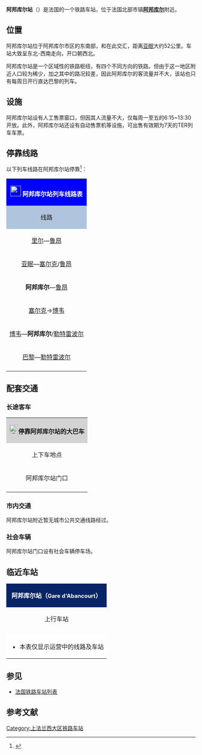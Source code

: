{{Infobox station
| name          =[[File:Sncf-logo.svg|32x32px]]阿邦库尔站<br>{{lang|fr|Gare d'Abancourt}} 
| type          = [[法国铁路|法国铁路]]
| image = File:Gare d'Abancourt - Extérieur.JPG
|image_caption = 改造前的阿邦库尔站（2008年）
| address       = {{FRA}}[[瓦兹省|瓦兹省]][[阿邦库尔|阿邦库尔]]
| latd          = 49
| latm          = 41
| lats          = 08
| latNS         = N
| longd         = 1
| longm         = 46
| longs         = 28
| longEW        = E
| operator = [[File:_Sncf-logo.svg|32x32px]]
| coordinates_display = yes
| iso_region    = FR
| line          = 
* {{link-fr|亚眠－鲁昂铁路|Ligne de Saint-Roch à Darnétal-Bifurcation}}
* {{link-fr|埃皮奈－勒特雷波尔铁路|Ligne d'Épinay - Villetaneuse au Tréport - Mers}}
| structure           = 地面
| levels              = 1层
| platform      = 3
| tracks        = 5
| elevation = 217米
| opened        = 1867年4月18日
| rebuilt = 
| status = 使用中
| closed        = 
| passengers= 37,217人次<ref>{{Cite web|url=https://ressources.data.sncf.com/explore/dataset/frequentation-gares/?sort=voyageurs_2014&q=abancourt|title=Fréquentation en gares|accessdate=2017-04-05|author=SNCF|date=|language=法语|publisher=SNCF Open Data}}</ref>
| pass_year= 2015年
| ADA                 = 
| station_type = 客运车站
| connections = 
| route_map =
| map_locator   = 
| note =
| services = [[法国大区列车|TER]]
}}

'''阿邦库尔站'''（{{lang-fr|Gare d'Abancourt}}）是法国的一个铁路车站，位于法国北部市镇'''[[阿邦库尔|阿邦库尔]]'''附近。

==位置==

阿邦库尔站位于阿邦库尔市区的东南部，{{link-fr|亚眠－鲁昂铁路|Ligne de Saint-Roch à Darnétal-Bifurcation}}和{{link-fr|埃皮奈－勒特雷波尔铁路|Ligne d'Épinay - Villetaneuse au Tréport - Mers}}在此交汇，距离[[亚眠站|亚眠]]大约52公里。车站大致呈东北-西南走向，开口朝西北。

阿邦库尔站是一个区域性的铁路枢纽，有四个不同方向的铁路。但由于这一地区附近人口较为稀少，加之其中的{{link-fr|埃皮奈－勒特雷波尔铁路|Ligne d'Épinay - Villetaneuse au Tréport - Mers}}路况较差，因此阿邦库尔的客流量并不大，该站也只有每周日开行直达巴黎的列车。

==设施==

阿邦库尔站设有人工售票窗口，但因其人流量不大，仅每周一至五的6:15~13:30开放。此外，阿邦库尔站还设有自动售票机等设施，可出售有效期为7天的TER列车车票。

== 停靠线路 ==

{{动态列表|最后更新时间：2017年4月5日。本章节内容仅供参考，不排除因施工或罢工而引发的临时性变更。欢迎修正和补充}}

以下列车线路在阿邦库尔站停靠<ref>{{Cite web|url=https://www.ter.sncf.com/picardie/gares/87313759/Abancourt/pratique|title=GARE ABANCOURT|accessdate=2017-04-05|author=SNCF|date=|language=法语|publisher=TER Picardie|archive-date=2015-06-06|archive-url=https://web.archive.org/web/20150606221344/http://www.ter.sncf.com/picardie/gares/87313759/ABANCOURT/pratique|dead-url=no}}</ref>：

{| class="wikitable mw-collapsible" 
|colspan="5" style="background:#0000FF" align="center" |[[File:_Sncf-logo.svg|28x28px]] <font color=#FFFFFF>'''阿邦库尔站列车线路表'''</font>
|-
!style="background:#B0C4DE"| 线路
!style="background:#B0C4DE"|车种
!style="background:#B0C4DE"|上一站
!style="background:#B0C4DE"|下一站
!style="background:#B0C4DE"|大致运行频率{{noteTag|name=noteA}}
|-
|[[里尔佛兰德站|里尔]]—[[鲁昂右岸站|鲁昂]]
| rowspan="6" align="center"|'''[[法国大区列车|TER]]'''
|[[皮卡第地区普瓦站|皮卡第地区普瓦]]
|[[福尔默里站|福尔默里]]/[[塞尔克站|塞尔克]]
|每天1~3趟
|-
|[[亚眠站|亚眠]]—[[塞尔克站|塞尔克]]/[[鲁昂右岸站|鲁昂]]
|[[皮卡第地区普瓦站|皮卡第地区普瓦]]/[[福伊鲁瓦站|福伊鲁瓦]]
|[[福尔默里站|福尔默里]]/[[塞尔克站|塞尔克]]
|每天2~4趟
|-
|'''阿邦库尔'''—[[鲁昂右岸站|鲁昂]]
|（起点）
|[[福尔默里站|福尔默里]]/[[塞尔克站|塞尔克]]
|每天1趟{{noteTag|name=noteB}}
|-
|[[塞尔克站|塞尔克]]→[[博韦站|博韦]]
|[[塞尔克站|塞尔克]]
|{{link-fr|弗基耶尔-布罗基耶站|Gare de Feuquières - Broquiers|弗基耶尔-布罗基耶}}
|每天1班（单向）{{noteTag|name=noteC}}
|-
|[[博韦站|博韦]]—'''阿邦库尔'''/[[勒特雷波尔-梅尔斯站|勒特雷波尔]]
|{{link-fr|弗基耶尔-布罗基耶站|Gare de Feuquières - Broquiers|弗基耶尔-布罗基耶}}
|（终点）/[[欧马勒站|欧马勒]]
|每天2~4趟
|-
|[[巴黎北站|巴黎]]—[[勒特雷波尔-梅尔斯站|勒特雷波尔]]
|{{link-fr|弗基耶尔-布罗基耶站|Gare de Feuquières - Broquiers|弗基耶尔-布罗基耶}}
|[[欧马勒站|欧马勒]]
|每天1趟{{noteTag|name=noteD}}
|-
|colspan="5" style="background:#FFFFFF"|{{noteFoot|1=
{{noteTag|name=noteA|1=在本栏中，往返1次为"1趟"，单向1次为"1班"}}
{{noteTag|name=noteB|1=周末及节假日停运}}
{{noteTag|name=noteC|1=周日及节假日停运}}
{{noteTag|name=noteD|1=仅周日及节假日开行}}
}}
|}

==配套交通==
===长途客车===

{| class="wikitable mw-collapsible" 
|colspan="3" align="center" style="background:#D3D3D3" |[[File:BSicon_BUS.svg|24x24px]]'''停靠阿邦库尔站的大巴车'''
|-
!align="center" |上下车地点
!align="center" |运营单位
!align="center" |主要线路及目的地{{noteTag|name=noteA}}
|-
| rowspan="1" align="center" |阿邦库尔站门口
|align="center" |[[SNCF|SNCF]]<br>Car TER{{noteTag|name=noteB}}
|
* 21线：[[格朗维利耶|格朗维利耶]]、[[马赛昂博韦西|马赛昂博韦西]]、[[博韦|博韦]]
* ''当某条铁路线施工或罢工时，SNCF可能也会提供途径该线路沿途站点的大巴车''
|-
|colspan="3" style="background:#FFFFFF"|{{noteFoot|1=
{{noteTag|name=noteA|1=本栏不包括可以联程中转前往的目的地}}
{{noteTag|name=noteB|1=其车票可与SNCF的同线路车票通用}}
}}
|}

===市内交通===

阿邦库尔站附近暂无城市公共交通线路经过。

===社会车辆===

阿邦库尔站门口设有社会车辆停车场。

==临近车站==

{|class="wikitable mw-collapsible" style="margin: 0 auto; width:42em;"
|colspan="3"  style="background:#082567" align="center"|<font color=#FFFFFF>'''阿邦库尔站（<span style="font-size:11pt;">Gare d'Abancourt</span>）'''</font>
|-
!上行车站
!线路
!下行车站
|-
|align="center" |{{link-fr|福伊鲁瓦站|Gare de Fouilloy}}
|align="center" |'''[[亚眠－鲁昂铁路|亚眠－鲁昂铁路]]'''
|align="center" |{{link-fr|福尔默里站|Gare de Formerie}}
|-
|align="center" |{{link-fr|弗基耶尔-布罗基耶站|Gare de Feuquières - Broquiers}}
|align="center" |'''{{link-fr|埃皮奈－勒特雷波尔铁路|Ligne d'Épinay - Villetaneuse au Tréport - Mers}}'''
|align="center" |{{link-fr|欧马勒站|Gare d'Aumale}}
|-
|colspan="3" style="background:#FFFFFF"|
*本表仅显示运营中的线路及车站
|}

==参见==
* [[法国铁路车站列表|法国铁路车站列表]]

== 参考文献 ==
{{Reflist}}

[[Category:上法兰西大区铁路车站|Category:上法兰西大区铁路车站]]